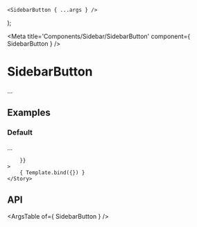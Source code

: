 
	<SidebarButton { ...args } />
);

<Meta title='Components/Sidebar/SidebarButton' component={ SidebarButton } />

# SidebarButton

...

## Examples

### Default

...

<Canvas>
	<Story
		name="Default"
		args={{
			
		}}
	>
		{ Template.bind({}) }
	</Story>
</Canvas>

## API

<ArgsTable of={ SidebarButton } />
